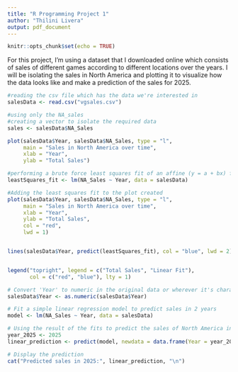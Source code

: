 ---
title: "R Programming Project 1"
author: "Thilini Livera"
output: pdf_document
---

```{r setup, include=FALSE}
knitr::opts_chunk$set(echo = TRUE)
```


For this project, I'm using a dataset that I downloaded online which consists of sales of different games according to different locations over the years. I will be isolating the sales in North America and plotting it to visualize how the data looks like and make a prediction of the sales for 2025. 

```{R}
#reading the csv file which has the data we're interested in
salesData <- read.csv("vgsales.csv")
```

```{R}
#using only the NA_sales 
#creating a vector to isolate the required data
sales <- salesData$NA_Sales
```

```{r}
plot(salesData$Year, salesData$NA_Sales, type = "l", 
     main = "Sales in North America over time",
     xlab = "Year",
     ylab = "Total Sales")
```

```{r}
#performing a brute force least squares fit of an affine (y = a + bx) function to this data
leastSquares_fit <- lm(NA_Sales ~ Year, data = salesData)
```

```{R}
#Adding the least squares fit to the plot created
plot(salesData$Year, salesData$NA_Sales, type = "l", 
     main = "Sales in North America over time",
     xlab = "Year",
     ylab = "Total Sales",
     col = "red",
     lwd = 1)


lines(salesData$Year, predict(leastSquares_fit), col = "blue", lwd = 2)


legend("topright", legend = c("Total Sales", "Linear Fit"),
       col = c("red", "blue"), lty = 1)
```


```{R}
# Convert 'Year' to numeric in the original data or wherever it's character
salesData$Year <- as.numeric(salesData$Year)

# Fit a simple linear regression model to predict sales in 2 years
model <- lm(NA_Sales ~ Year, data = salesData)

# Using the result of the fits to predict the sales of North America in 2025
year_2025 <- 2025
linear_prediction <- predict(model, newdata = data.frame(Year = year_2025))

# Display the prediction
cat("Predicted sales in 2025:", linear_prediction, "\n")
```